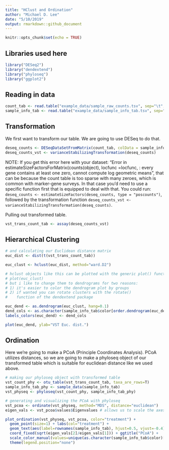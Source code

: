 ```yaml
---
title: "HClust and Ordination"
author: "Michael D. Lee"
date: "5/10/2019"
output: rmarkdown::github_document
---
```


```r
knitr::opts_chunk$set(echo = TRUE)
```

## Libraries used here
``` r
library("DESeq2")
library("dendextend")
library("phyloseq")
library("ggplot2")
```

## Reading in data
```r
count_tab <- read.table("example_data/sample_raw_counts.tsv", sep="\t", header=T, row.names=1)
sample_info_tab <- read.table("example_data/sample_info_tab.tsv", sep="\t", header=T, row.names=1)
```

## Transformation
We first want to transform our table. We are going to use DESeq to do that. 
```r
deseq_counts <- DESeqDataSetFromMatrix(count_tab, colData = sample_info_tab, design = ~treatment) 
deseq_counts_vst <- varianceStabilizingTransformation(deseq_counts)
```
NOTE: If you get this error here with your dataset: "Error in estimateSizeFactorsForMatrix(counts(object), locfunc =locfunc, : every gene contains at least one zero, cannot compute log geometric means", that can be because the count table is too sparse with many zeroes, which is common with marker-gene surveys. In that case you'd need to use a specific function first that is equipped to deal with that. You could run:
`deseq_counts <- estimateSizeFactors(deseq_counts, type = "poscounts")`, followed by the transformation function `deseq_counts_vst <- varianceStabilizingTransformation(deseq_counts)`.

Pulling out transformed table.
```r
vst_trans_count_tab <- assay(deseq_counts_vst)
```
## Hierarchical Clustering
```r
# and calculating our Euclidean distance matrix
euc_dist <- dist(t(vst_trans_count_tab))

euc_clust <- hclust(euc_dist, method="ward.D2")

# hclust objects like this can be plotted with the generic plot() function
# plot(euc_clust) 
# but i like to change them to dendrograms for two reasons:
# 1) it's easier to color the dendrogram plot by groups
# 2) if wanted you can rotate clusters with the rotate() 
#    function of the dendextend package

euc_dend <- as.dendrogram(euc_clust, hang=0.1)
dend_cols <- as.character(sample_info_tab$color[order.dendrogram(euc_dend)])
labels_colors(euc_dend) <- dend_cols

plot(euc_dend, ylab="VST Euc. dist.")
```

## Ordination
Here we're going to make a PCoA (Principle Coordinates Analysis). PCoA utilizes distances, so we are going to make a phyloseq object of our transformed table which is suitable for euclidean distance like we used above.
```r
# making our phyloseq object with transformed table
vst_count_phy <- otu_table(vst_trans_count_tab, taxa_are_rows=T)
sample_info_tab_phy <- sample_data(sample_info_tab)
vst_physeq <- phyloseq(vst_count_phy, sample_info_tab_phy)

# generating and visualizing the PCoA with phyloseq
vst_pcoa <- ordinate(vst_physeq, method="MDS", distance="euclidean")
eigen_vals <- vst_pcoa$values$Eigenvalues # allows us to scale the axes according to their magnitude of separating apart the samples

plot_ordination(vst_physeq, vst_pcoa, color="treatment") + 
  geom_point(size=1) + labs(col="treatment") + 
  geom_text(aes(label=rownames(sample_info_tab), hjust=0.5, vjust=-0.4)) + 
  coord_fixed(sqrt(eigen_vals[2]/eigen_vals[1])) + ggtitle("PCoA") + 
  scale_color_manual(values=unique(as.character(sample_info_tab$color)[order(sample_info_tab$treatment)])) + 
  theme(legend.position="none")
```








